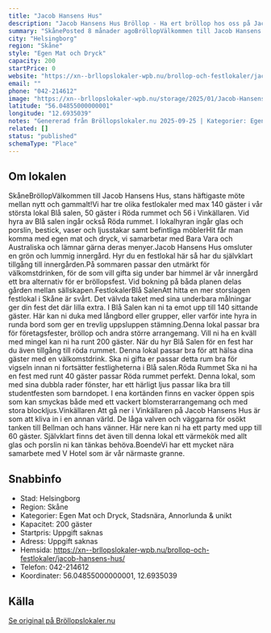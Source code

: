 ```yaml
---
title: "Jacob Hansens Hus"
description: "Jacob Hansens Hus Bröllop - Ha ert bröllop hos oss på Jacob Hansens Hus. Se vår fina Bröllopslokal. Skicka gärna en förfrågan så hjälper vi Er!"
summary: "SkånePosted 8 månader agoBröllopVälkommen till Jacob Hansens Hus, stans häftigaste möte mellan nytt och gammalt!Vi har tre olika festlokaler med max 140 gäster i vår största lokal Blå salen, 50…"
city: "Helsingborg"
region: "Skåne"
style: "Egen Mat och Dryck"
capacity: 200
startPrice: 0
website: "https://xn--brllopslokaler-wpb.nu/brollop-och-festlokaler/jacob-hansens-hus/"
email: ""
phone: "042-214612"
image: "https://xn--brllopslokaler-wpb.nu/storage/2025/01/Jacob-Hansens-Hus-brollopslokal-helsingborg-brollop-1.webp"
latitude: "56.04855000000001"
longitude: "12.6935039"
notes: "Genererad från Bröllopslokaler.nu 2025-09-25 | Kategorier: Egen Mat och Dryck, Stadsnära, Annorlunda & unikt"
related: []
status: "published"
schemaType: "Place"
---
```


## Om lokalen

SkåneBröllopVälkommen till Jacob Hansens Hus, stans häftigaste möte mellan nytt och gammalt!Vi har tre olika festlokaler med max 140 gäster i vår största lokal Blå salen, 50 gäster i Röda rummet och 56 i Vinkällaren. Vid hyra av Blå salen ingår också Röda rummet. I lokalhyran ingår glas och porslin, bestick, vaser och ljusstakar samt befintliga möblerHit får man komma med egen mat och dryck, vi samarbetar med Bara Vara och Australiska och lämnar gärna deras menyer.Jacob Hansens Hus omsluter en grön och lummig innergård. Hyr du en festlokal här så har du självklart tillgång till innergården.På sommaren passar den utmärkt för välkomstdrinken, för de som vill gifta sig under bar himmel är vår innergård ett bra alternativ för er bröllopsfest. Vid bokning på båda planen delas gården mellan sällskapen.FestlokalerBlå SalenAtt hitta en mer storslagen festlokal i Skåne är svårt. Det välvda taket med sina underbara målningar ger din fest det där lilla extra. I Blå Salen kan ni ta emot upp till 140 sittande gäster. Här kan ni duka med långbord eller grupper, eller varför inte hyra in runda bord som ger en trevlig uppsluppen stämning.Denna lokal passar bra för företagsfester, bröllop och andra större arrangemang. Vill ni ha en kväll med mingel kan ni ha runt 200 gäster. När du hyr Blå Salen för en fest har du även tillgång till röda rummet. Denna lokal passar bra för att hälsa dina gäster med en välkomstdrink. Ska ni gifta er passar detta rum bra för vigseln innan ni fortsätter festligheterna i Blå salen.Röda Rummet Ska ni ha en fest med runt 40 gäster passar Röda rummet perfekt. Denna lokal, som med sina dubbla rader fönster, har ett härligt ljus passar lika bra till studentfesten som barndopet. I ena kortänden finns en vacker öppen spis som kan smyckas både med ett vackert blomsterarrangemang och med stora blockljus.Vinkällaren Att gå ner i Vinkällaren på Jacob Hansens Hus är som att kliva in i en annan värld. De låga valven och väggarna för osökt tanken till Bellman och hans vänner. Här nere kan ni ha ett party med upp till 60 gäster. Självklart finns det även till denna lokal ett värmekök med allt glas och porslin ni kan tänkas behöva.BoendeVi har ett mycket nära samarbete med V Hotel som är vår närmaste granne.

## Snabbinfo

- Stad: Helsingborg
- Region: Skåne
- Kategorier: Egen Mat och Dryck, Stadsnära, Annorlunda & unikt
- Kapacitet: 200 gäster
- Startpris: Uppgift saknas
- Adress: Uppgift saknas
- Hemsida: https://xn--brllopslokaler-wpb.nu/brollop-och-festlokaler/jacob-hansens-hus/
- Telefon: 042-214612
- Koordinater: 56.04855000000001, 12.6935039

## Källa

[Se original på Bröllopslokaler.nu](https://xn--brllopslokaler-wpb.nu/brollop-och-festlokaler/jacob-hansens-hus/)
